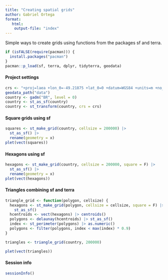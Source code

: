 ```yaml
---
title: "Creating spatial grids"
author: Gabriel Ortega
format:
   html: 
    output-file: "index"
---
```


Simple ways to create grids using functions from the packages sf and terra.

```r
if (isFALSE(require(pacman))) {
  install.packages("pacman")
}
pacman::p_load(sf, terra, dplyr, tidyterra, geodata)
```

#### Project settings

```r
crs <- "+proj=laea +lon_0=-49.21875 +lat_0=0 +datum=WGS84 +units=m +no_defs"
geodata_path("data")
country <- gadm("BR", level = 0)
country <- st_as_sf(country)
country <- st_transform(country, crs = crs)
```

#### Square grids using sf

```r
squares <- st_make_grid(country, cellsize = 200000) |>
  st_as_sf() |>
  rename(geometry = x)
plet(vect(squares))
```

#### Hexagons using sf

```r
hexagons <- st_make_grid(country, cellsize = 200000, square = F) |>
  st_as_sf() |>
  rename(geometry = x)
plet(vect(hexagons))
```

#### Triangles combining sf and terra

```r
triangle_grid <- function(polygon, cellsize) {
  hexagons <- st_make_grid(polygon, cellsize = cellsize, square = F) |>
    st_as_sf()
  hcentroids <- vect(hexagons) |> centroids()
  polygons <- delaunay(hcentroids) |> st_as_sf()
  index <- st_perimeter(polygons) |> as.numeric()
  polygons <- filter(polygons, index < max(index) * 0.9)
}

triangles <- triangle_grid(country, 200000)

plet(vect(triangles))
```

#### Session info
```r
sessionInfo()
```